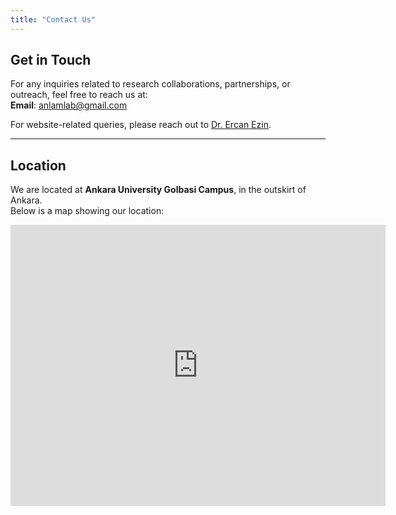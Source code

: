 ```yaml
---
title: "Contact Us"
---
```


## Get in Touch

For any inquiries related to research collaborations, partnerships, or outreach, feel free to reach us at:  
**Email**: [anlamlab@gmail.com](mailto:anlamlab@gmail.com)

For website-related queries, please reach out to [Dr. Ercan Ezin](#team-page).

---

## Location

We are located at **Ankara University Golbasi Campus**, in the outskirt of Ankara.  
Below is a map showing our location:

 
 ```{=html}
 <iframe src="https://www.google.com/maps/embed?pb=!1m18!1m12!1m3!1d737.8565310458695!2d32.82038862841386!3d39.781954046440966!2m3!1f0!2f0!3f0!3m2!1i1024!2i768!4f13.1!3m3!1m2!1s0x14d343ea80559b8d%3A0xc3a2fab015249ace!2zQW5rYXJhIMOcbml2ZXJzaXRlc2kgWWF6xLFsxLFtIE3DvGhlbmRpc2xpxJ9p!5e0!3m2!1sen!2str!4v1724884009037!5m2!1sen!2str" width="600" height="450" style="border:0;" allowfullscreen="" loading="lazy" referrerpolicy="no-referrer-when-downgrade"></iframe>
```
 
